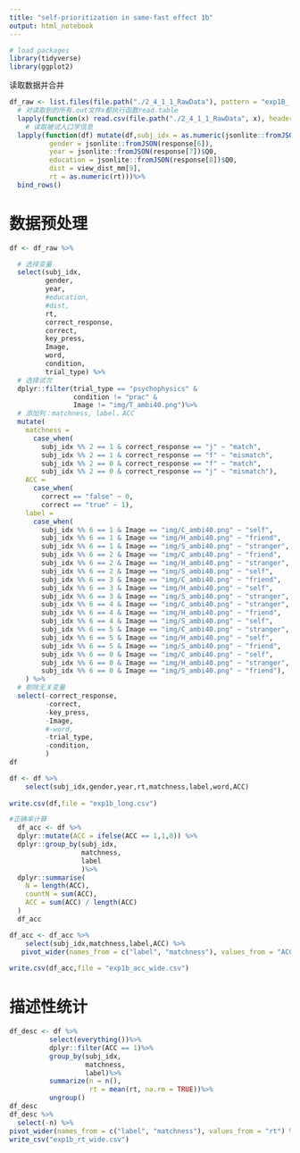 ```yaml
---
title: "self-prioritization in same-fast effect 1b"
output: html_notebook
---
```


```r
# load packages
library(tidyverse)
library(ggplot2)
```

读取数据并合并

```r
df_raw <- list.files(file.path("./2_4_1_1_RawData"), pattern = "exp1B_.*\\.csv$") %>%
  # 对读取到的所有.out文件x都执行函数read.table
  lapply(function(x) read.csv(file.path("./2_4_1_1_RawData", x), header = TRUE)) %>%
    # 读取被试人口学信息
  lapply(function(df) mutate(df,subj_idx = as.numeric(jsonlite::fromJSON(response[5])$Q0), 
          gender = jsonlite::fromJSON(response[6]),
          year = jsonlite::fromJSON(response[7])$Q0,
          education = jsonlite::fromJSON(response[8])$Q0,
          dist = view_dist_mm[9],
          rt = as.numeric(rt)))%>%
  bind_rows()
```

# 数据预处理

```r
df <- df_raw %>% 

  # 选择变量
  select(subj_idx, 
         gender, 
         year, 
         #education, 
         #dist, 
         rt, 
         correct_response, 
         correct, 
         key_press, 
         Image, 
         word, 
         condition,
         trial_type) %>% 
  # 选择试次
  dplyr::filter(trial_type == "psychophysics" & 
                condition != "prac" & 
                Image != "img/T_ambi40.png")%>%
  # 添加列：matchness, label，ACC
  mutate(
    matchness =
      case_when(
        subj_idx %% 2 == 1 & correct_response == "j" ~ "match",
        subj_idx %% 2 == 1 & correct_response == "f" ~ "mismatch", 
        subj_idx %% 2 == 0 & correct_response == "f" ~ "match",
        subj_idx %% 2 == 0 & correct_response == "j" ~ "mismatch"),
    ACC = 
      case_when(
        correct == "false" ~ 0, 
        correct == "true" ~ 1),
    label = 
      case_when(
        subj_idx %% 6 == 1 & Image == "img/C_ambi40.png" ~ "self",
        subj_idx %% 6 == 1 & Image == "img/H_ambi40.png" ~ "friend",
        subj_idx %% 6 == 1 & Image == "img/S_ambi40.png" ~ "stranger",
        subj_idx %% 6 == 2 & Image == "img/C_ambi40.png" ~ "friend",
        subj_idx %% 6 == 2 & Image == "img/H_ambi40.png" ~ "stranger",
        subj_idx %% 6 == 2 & Image == "img/S_ambi40.png" ~ "self",
        subj_idx %% 6 == 3 & Image == "img/C_ambi40.png" ~ "friend",
        subj_idx %% 6 == 3 & Image == "img/H_ambi40.png" ~ "self",
        subj_idx %% 6 == 3 & Image == "img/S_ambi40.png" ~ "stranger",
        subj_idx %% 6 == 4 & Image == "img/C_ambi40.png" ~ "stranger",
        subj_idx %% 6 == 4 & Image == "img/H_ambi40.png" ~ "friend",
        subj_idx %% 6 == 4 & Image == "img/S_ambi40.png" ~ "self",
        subj_idx %% 6 == 5 & Image == "img/C_ambi40.png" ~ "stranger",
        subj_idx %% 6 == 5 & Image == "img/H_ambi40.png" ~ "self",
        subj_idx %% 6 == 5 & Image == "img/S_ambi40.png" ~ "friend",
        subj_idx %% 6 == 0 & Image == "img/C_ambi40.png" ~ "self",
        subj_idx %% 6 == 0 & Image == "img/H_ambi40.png" ~ "stranger",
        subj_idx %% 6 == 0 & Image == "img/S_ambi40.png" ~ "friend"),
    ) %>%
  # 剔除无关变量
  select(-correct_response, 
         -correct,
         -key_press, 
         -Image, 
         #-word,
         -trial_type,
         -condition,
         )
df
```

```r
df <- df %>%
    select(subj_idx,gender,year,rt,matchness,label,word,ACC) 
  
write.csv(df,file = "exp1b_long.csv")
```


```r
#正确率计算
  df_acc <- df %>%
  dplyr::mutate(ACC = ifelse(ACC == 1,1,0)) %>%
  dplyr::group_by(subj_idx,
                  matchness,
                  label
                  )%>%
  dplyr::summarise(
    N = length(ACC),
    countN = sum(ACC),
    ACC = sum(ACC) / length(ACC)
  ) 
  df_acc
```


```r
df_acc <- df_acc %>%
    select(subj_idx,matchness,label,ACC) %>%
   pivot_wider(names_from = c("label", "matchness"), values_from = "ACC")
  
write.csv(df_acc,file = "exp1b_acc_wide.csv")
```

# 描述性统计

```r
df_desc <- df %>%
          select(everything())%>%
          dplyr::filter(ACC == 1)%>%
          group_by(subj_idx,
                   matchness,
                   label)%>%
          summarize(n = n(),
                    rt = mean(rt, na.rm = TRUE))%>%
          ungroup()
df_desc
df_desc %>% 
  select(-n) %>% 
pivot_wider(names_from = c("label", "matchness"), values_from = "rt") %>% 
write_csv("exp1b_rt_wide.csv")
```